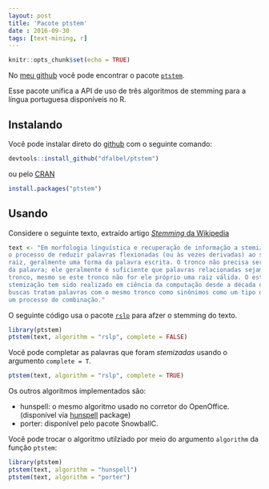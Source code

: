```yaml
---
layout: post
title: 'Pacote ptstem'
date : 2016-09-30
tags: [text-mining, r]
--- 
```


```r
knitr::opts_chunk$set(echo = TRUE)
```

No [meu github](https://github.com/dfalbel/) você pode encontrar o pacote [`ptstem`](https://github.com/dfalbel/ptstem).

Esse pacote unifica a API de uso de três algoritmos de stemming para a língua 
portuguesa disponíveis no R.

## Instalando

Você pode instalar direto do [github](https://github.com/dfalbel/ptstem) com o seguinte
comando:

```r
devtools::install_github("dfalbel/ptstem")
```

ou pelo [CRAN](https://cran.r-project.org/package=ptstem)

```r
install.packages("ptstem")
```

## Usando

Considere o seguinte texto, extraído artigo [*Stemming* da Wikipedia](https://pt.wikipedia.org/wiki/Stemiza%C3%A7%C3%A3o)

```r
text <- "Em morfologia linguística e recuperação de informação a stemização (do inglês, stemming) é
o processo de reduzir palavras flexionadas (ou às vezes derivadas) ao seu tronco (stem), base ou
raiz, geralmente uma forma da palavra escrita. O tronco não precisa ser idêntico à raiz morfológica
da palavra; ele geralmente é suficiente que palavras relacionadas sejam mapeadas para o mesmo
tronco, mesmo se este tronco não for ele próprio uma raiz válida. O estudo de algoritmos para
stemização tem sido realizado em ciência da computação desde a década de 60. Vários motores de
buscas tratam palavras com o mesmo tronco como sinônimos como um tipo de expansão de consulta, em
um processo de combinação."
```

O seguinte código usa o pacote [`rslp`](https://github.com/dfalbel/rslp) para afzer o stemming do texto.

```r
library(ptstem)
ptstem(text, algorithm = "rslp", complete = FALSE)
```

Você pode completar as palavras que foram *stemizadas* usando o argumento `complete = T`.

```r
ptstem(text, algorithm = "rslp", complete = TRUE)
```

Os outros algoritmos implementados são:

* hunspell: o mesmo algoritmo usado no corretor do OpenOffice. (disponível via [hunspell](https://github.com/ropensci/hunspell) package)
* porter: disponível pelo pacote SnowballC.

Você pode trocar o algoritmo utilziado por meio do argumento `algorithm` da função `ptstem`:

```r
library(ptstem)
ptstem(text, algorithm = "hunspell")
ptstem(text, algorithm = "porter")
```
